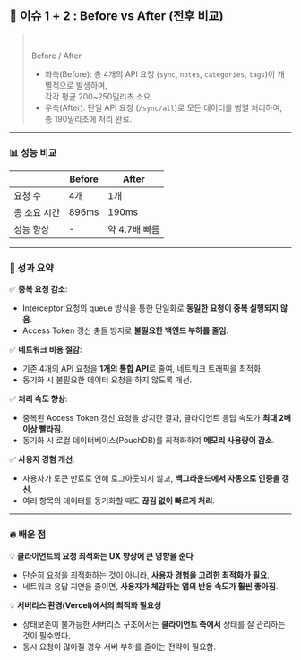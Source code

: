 
## 🚀 이슈 1 + 2 : Before vs After (전후 비교)

  > <div className="flex gap-3">
  > <DocsImage src={beforeGif}  alt="before"/>
  > <DocsImage src={afterGif}  alt="after"/>
  > </div>
  > <br/>
  >
  > Before / After
  >
  > - 좌측(Before): 총 4개의 API 요청 (`sync`, `notes`, `categories`, `tags`)이 개별적으로 발생하며, <br/>
  >    각각 평균 200~250밀리초 소요.
  > - 우측(After): 단일 API 요청 (`/sync/all`)로 모든 데이터를 병렬 처리하여, 총 190밀리초에 처리 완료.

  ---

  ### 📊 성능 비교

  |  | **Before** | **After** |
  | --- | --- | --- |
  | 요청 수 | 4개 | 1개 |
  | 총 소요 시간 | 896ms | 190ms |
  | 성능 향상 | - | 약 4.7배 빠름 |

  ---

  ### 🎯 성과 요약

  ✅ **중복 요청 감소**:

  - Interceptor 요청의 queue 방식을 통한 단일화로 **동일한 요청이 중복 실행되지 않음**.
  - Access Token 갱신 충돌 방지로 **불필요한 백엔드 부하를 줄임**.

  ✅ **네트워크 비용 절감**:

  - 기존 4개의 API 요청을 **1개의 통합 API**로 줄여, 네트워크 트래픽을 최적화.
  - 동기화 시 불필요한 데이터 요청을 하지 않도록 개선.

  ✅ **처리 속도 향상**:

  - 중복된 Access Token 갱신 요청을 방지한 결과, 클라이언트 응답 속도가 **최대 2배 이상 빨라짐**.
  - 동기화 시 로컬 데이터베이스(PouchDB)를 최적화하여 **메모리 사용량이 감소**.

  ✅ **사용자 경험 개선**:

  - 사용자가 토큰 만료로 인해 로그아웃되지 않고, **백그라운드에서 자동으로 인증을 갱신**.
  - 여러 항목의 데이터를 동기화할 때도 **끊김 없이 빠르게 처리**.

  ---

  ### 🔥 배운 점

  💡 **클라이언트의 요청 최적화는 UX 향상에 큰 영향을 준다**

  - 단순히 요청을 최적화하는 것이 아니라, **사용자 경험을 고려한 최적화가 필요**.
  - 네트워크 응답 지연을 줄이면, **사용자가 체감하는 앱의 반응 속도가 훨씬 좋아짐**.

  💡 **서버리스 환경(Vercel)에서의 최적화 필요성**

  - 상태보존이 불가능한 서버리스 구조에서는 **클라이언트 측에서** 상태를 잘 관리하는 것이 필수였다.
  - 동시 요청이 많아질 경우 서버 부하를 줄이는 전략이 필요함.